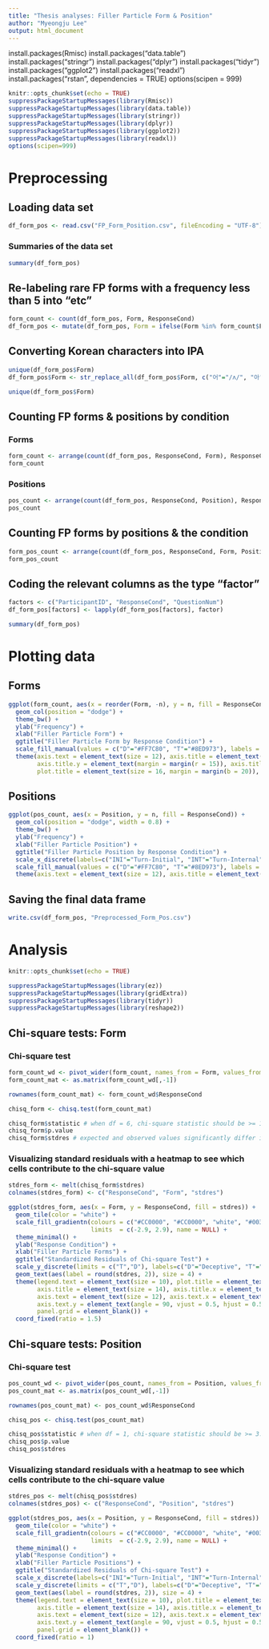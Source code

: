 ---
title: "Thesis analyses: Filler Particle Form & Position"
author: "Myeongju Lee"
output: html_document
---
install.packages(Rmisc)
install.packages("data.table")
install.packages("stringr")
install.packages("dplyr")
install.packages("tidyr")
install.packages("ggplot2")
install.packages("readxl")
install.packages("rstan", dependencies = TRUE)
options(scipen = 999)


```{r setup, include=FALSE}
knitr::opts_chunk$set(echo = TRUE)
suppressPackageStartupMessages(library(Rmisc))
suppressPackageStartupMessages(library(data.table))
suppressPackageStartupMessages(library(stringr))
suppressPackageStartupMessages(library(dplyr))
suppressPackageStartupMessages(library(ggplot2))
suppressPackageStartupMessages(library(readxl))
options(scipen=999)
```

# Preprocessing
## Loading data set
```{r pressure, echo=FALSE}
df_form_pos <- read.csv("FP_Form_Position.csv", fileEncoding = "UTF-8")
```

### Summaries of the data set 
```{r}
summary(df_form_pos)
```


## Re-labeling rare FP forms with a frequency less than 5 into "etc"
```{r}
form_count <- count(df_form_pos, Form, ResponseCond)
df_form_pos <- mutate(df_form_pos, Form = ifelse(Form %in% form_count$Form[form_count$n < 5], "etc", Form))
```


## Converting Korean characters into IPA
```{r}
unique(df_form_pos$Form)
df_form_pos$Form <- str_replace_all(df_form_pos$Form, c("어"="/ʌ/", "아"="/a/", "음"="/m/", "엄"="/ʌm/", "그"="/kɨ/", "으"="/ɨ/", "etc"="etc"))

unique(df_form_pos$Form)
```


## Counting FP forms & positions by condition
### Forms
```{r}
form_count <- arrange(count(df_form_pos, ResponseCond, Form), ResponseCond, desc(n))
form_count
```

### Positions
```{r}
pos_count <- arrange(count(df_form_pos, ResponseCond, Position), ResponseCond, desc(n))
pos_count
```


## Counting FP forms by positions & the condition
```{r}
form_pos_count <- arrange(count(df_form_pos, ResponseCond, Form, Position), ResponseCond, desc(n))
form_pos_count
```


## Coding the relevant columns as the type "factor"
```{r}
factors <- c("ParticipantID", "ResponseCond", "QuestionNum")
df_form_pos[factors] <- lapply(df_form_pos[factors], factor)
```


```{r}
summary(df_form_pos)
```



# Plotting data
## Forms
```{r}
ggplot(form_count, aes(x = reorder(Form, -n), y = n, fill = ResponseCond)) +
  geom_col(position = "dodge") +
  theme_bw() +
  ylab("Frequency") +
  xlab("Filler Particle Form") +
  ggtitle("Filler Particle Form by Response Condition") +
  scale_fill_manual(values = c("D"="#FF7C80", "T"="#8ED973"), labels = c("D" = "Deceptive", "T" = "Truthful"), name = "Response Condition") +
  theme(axis.text = element_text(size = 12), axis.title = element_text(size = 14),
        axis.title.y = element_text(margin = margin(r = 15)), axis.title.x = element_text(margin = margin(t = 10)),
        plot.title = element_text(size = 16, margin = margin(b = 20)), legend.text = element_text(size = 11), legend.title = element_text(size = 11))
```

## Positions
```{r}
ggplot(pos_count, aes(x = Position, y = n, fill = ResponseCond)) +
  geom_col(position = "dodge", width = 0.8) +
  theme_bw() +
  ylab("Frequency") +
  xlab("Filler Particle Position") +
  ggtitle("Filler Particle Position by Response Condition") +
  scale_x_discrete(labels=c("INI"="Turn-Initial", "INT"="Turn-Internal")) +
  scale_fill_manual(values = c("D"="#FF7C80", "T"="#8ED973"), labels = c("D" = "Deceptive", "T" = "Truthful"),  name = "Response Condition") +
  theme(axis.text = element_text(size = 12), axis.title = element_text(size = 14), axis.title.y = element_text(margin = margin(r = 15)), axis.title.x = element_text(margin = margin(t = 10)), plot.title = element_text(size = 16, margin = margin(b = 20)), legend.text = element_text(size = 11), legend.title = element_text(size = 11))
```


## Saving the final data frame
```{r}
write.csv(df_form_pos, "Preprocessed_Form_Pos.csv")
```


# Analysis
```{r}
knitr::opts_chunk$set(echo = TRUE)

suppressPackageStartupMessages(library(ez))
suppressPackageStartupMessages(library(gridExtra))
suppressPackageStartupMessages(library(tidyr))
suppressPackageStartupMessages(library(reshape2))
```


## Chi-square tests: Form
### Chi-square test
```{r}
form_count_wd <- pivot_wider(form_count, names_from = Form, values_from = n, values_fill = 0)
form_count_mat <- as.matrix(form_count_wd[,-1])

rownames(form_count_mat) <- form_count_wd$ResponseCond

chisq_form <- chisq.test(form_count_mat)

chisq_form$statistic # when df = 6, chi-square statistic should be >= 12.592 to be significant at the .05 level
chisq_form$p.value
chisq_form$stdres # expected and observed values significantly differ if |stdres| is >= 2
```


### Visualizing standard residuals with a heatmap to see which cells contribute to the chi-square value
```{r}
stdres_form <- melt(chisq_form$stdres)
colnames(stdres_form) <- c("ResponseCond", "Form", "stdres")

ggplot(stdres_form, aes(x = Form, y = ResponseCond, fill = stdres)) +
  geom_tile(color = "white") +
  scale_fill_gradientn(colours = c("#CC0000", "#CC0000", "white", "#0033CC", "#0033CC"), values  = scales::rescale(c(-2.9, -2, 0, 2, 2.9)),
                       limits  = c(-2.9, 2.9), name = NULL) +
  theme_minimal() +
  ylab("Response Condition") +
  xlab("Filler Particle Forms") +
  ggtitle("Standardized Residuals of Chi-square Test") +
  scale_y_discrete(limits = c("T","D"), labels=c("D"="Deceptive", "T"="Truthful")) +
  geom_text(aes(label = round(stdres, 2)), size = 4) +
  theme(legend.text = element_text(size = 10), plot.title = element_text(size = 16, margin = margin(b = 5), hjust = 0.5),
        axis.title = element_text(size = 14), axis.title.x = element_text(margin = margin(t = 15)), axis.title.y = element_text(margin = margin(r = 15)),
        axis.text = element_text(size = 12), axis.text.x = element_text(margin = margin(t = -5), hjust = 0.5), 
        axis.text.y = element_text(angle = 90, vjust = 0.5, hjust = 0.5),
        panel.grid = element_blank()) +
  coord_fixed(ratio = 1.5)
```


## Chi-square tests: Position
### Chi-square test 
```{r}
pos_count_wd <- pivot_wider(pos_count, names_from = Position, values_from = n, values_fill = 0)
pos_count_mat <- as.matrix(pos_count_wd[,-1])

rownames(pos_count_mat) <- pos_count_wd$ResponseCond

chisq_pos <- chisq.test(pos_count_mat)

chisq_pos$statistic # when df = 1, chi-square statistic should be >= 3.841 to be significant at the .05 level
chisq_pos$p.value
chisq_pos$stdres
```

### Visualizing standard residuals with a heatmap to see which cells contribute to the chi-square value
```{r}
stdres_pos <- melt(chisq_pos$stdres)
colnames(stdres_pos) <- c("ResponseCond", "Position", "stdres")

ggplot(stdres_pos, aes(x = Position, y = ResponseCond, fill = stdres)) +
  geom_tile(color = "white") +
  scale_fill_gradientn(colours = c("#CC0000", "#CC0000", "white", "#0033CC", "#0033CC"), values  = scales::rescale(c(-2.9, -2, 0, 2, 2.9)),
                       limits  = c(-2.9, 2.9), name = NULL) +
  theme_minimal() +
  ylab("Response Condition") +
  xlab("Filler Particle Positions") +
  ggtitle("Standardized Residuals of Chi-square Test") +
  scale_x_discrete(labels=c("INI"="Turn-Initial", "INT"="Turn-Internal")) +
  scale_y_discrete(limits = c("T","D"), labels=c("D"="Deceptive", "T"="Truthful")) +
  geom_text(aes(label = round(stdres, 2)), size = 4) +
  theme(legend.text = element_text(size = 10), plot.title = element_text(size = 16, margin = margin(b = 5), hjust = 0.5),
        axis.title = element_text(size = 14), axis.title.x = element_text(margin = margin(t = 15)), axis.title.y = element_text(margin = margin(r = 15)),
        axis.text = element_text(size = 12), axis.text.x = element_text(margin = margin(t = -5), hjust = 0.5), 
        axis.text.y = element_text(angle = 90, vjust = 0.5, hjust = 0.5),
        panel.grid = element_blank()) +
  coord_fixed(ratio = 1)
```

